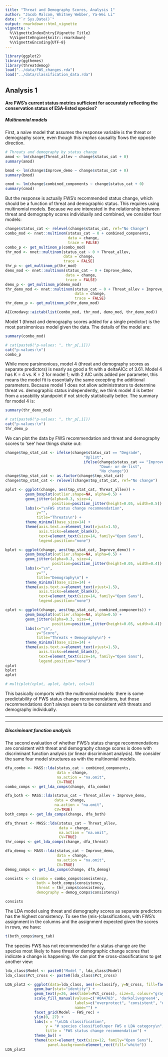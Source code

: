 ```yaml
---
title: "Threat and Demography Scores, Analysis 1"
author: "Jacob Malcom, Whitney Webber, Ya-Wei Li"
date: "`r Sys.Date()`"
output: rmarkdown::html_vignette
vignette: >
  %\VignetteIndexEntry{Vignette Title}
  %\VignetteEngine{knitr::rmarkdown}
  %\VignetteEncoding{UTF-8}
---
```


```r
library(ggplot2)
library(ggthemes)
library(threatdemog)
load("../data/FWS_changes.rda")
load("../data/classification_data.rda")
```

## Analysis 1

#### Are FWS's current status metrics sufficient for accurately reflecting the conservation status of ESA-listed species?

##### Multinomial models

First, a naive model that assumes the response variable is the threat or demography score, even though this _implies_ causality flows the opposite direction.

```r
# Threats and demography by status change
amod <- lm(change$Threat_allev ~ change$status_cat + 0)
summary(amod)

bmod <- lm(change$Improve_demo ~ change$status_cat + 0)
summary(bmod)

cmod <- lm(change$combined_components ~ change$status_cat + 0)
summary(cmod)

```

But the response is actually FWS's recommended status change, which should be a function of threat and demographic status. This requires using multinomial models. Because we are interested in the relationship between threat and demography scores individually and combined, we consider four models:

```r
change$status_cat <- relevel(change$status_cat, ref="No Change")
combo_mod <- nnet::multinom(status_cat ~ 0 + combined_components, 
                            data = change,
                            trace = FALSE)
combo_p <- get_multinom_p(combo_mod)
thr_mod <- nnet::multinom(status_cat ~ 0 + Threat_allev, 
                          data = change,
                          trace = FALSE)
thr_p <- get_multinom_p(thr_mod)
demo_mod <- nnet::multinom(status_cat ~ 0 + Improve_demo, 
                           data = change,
                           trace = FALSE)
demo_p <- get_multinom_p(demo_mod)
thr_demo_mod <- nnet::multinom(status_cat ~ 0 + Threat_allev + Improve_demo, 
                               data = change,
                               trace = FALSE)
thr_demo_p <- get_multinom_p(thr_demo_mod)

AICcmodavg::aictab(list(combo_mod, thr_mod, demo_mod, thr_demo_mod))
```

Model 1 (threat and demography scores added for a single predictor) is the most parsimonious model given the data. The details of the model are:

```r
summary(combo_mod)

# cat(paste0("p-values: ", thr_p[,1]))
cat("p-values:\n")
combo_p
```

While more parsimonious, model 4 (threat and demography scores as separate predictors) is nearly as good a fit with a deltaAICc of 3.61. Model 4 has K = 4 vs. K = 2 for model 1; with 2 AIC units added per parameter, this means the model fit is essentially the same excepting the additional parameters. Because model 1 does not allow administrators to determine threat vs. demographic status independently, we think model 4 is better from a useability standpoint if not strictly statistically better. The summary for model 4 is:

```r
summary(thr_demo_mod)

# cat(paste0("p-values: ", thr_p[,1]))
cat("p-values:\n")
thr_demo_p
```

We can plot the data by FWS recommendation and threat and demography scores to 'see' how things shake out:

```r
change$tmp_stat_cat <- ifelse(change$status_cat == "Degrade",
                                   "Uplist",
                                   ifelse(change$status_cat == "Improve",
                                          "Down- or de-list",
                                          "No change"))
change$tmp_stat_cat <- as.factor(change$tmp_stat_cat)
change$tmp_stat_cat <- relevel(change$tmp_stat_cat, ref="No change")

aplot <- ggplot(change, aes(tmp_stat_cat, Threat_allev)) +
         geom_boxplot(outlier.shape=NA, alpha=0.5) +
         geom_jitter(alpha=0.3, size=4,
                     position=position_jitter(height=0.05, width=0.5)) +
         labs(x="\nFWS status change recommendation",
              y="",
              title="Threats\n") + 
         theme_minimal(base_size=14) +
         theme(axis.text.x=element_text(vjust=1.5),
               axis.ticks=element_blank(),
               text=element_text(size=14, family="Open Sans"),
               legend.position="none")

bplot <- ggplot(change, aes(tmp_stat_cat, Improve_demo)) +
         geom_boxplot(outlier.shape=NA, alpha=0.5) +
         geom_jitter(alpha=0.3, size=4,
                     position=position_jitter(height=0.05, width=0.4)) +
         labs(x="\n",
              y="",
              title="Demography\n") + 
         theme_minimal(base_size=14) +
         theme(axis.text.x=element_text(vjust=1.5),
               axis.ticks=element_blank(),
               text=element_text(size=14, family="Open Sans"),
               legend.position="none")

cplot <- ggplot(change, aes(tmp_stat_cat, combined_components)) +
         geom_boxplot(outlier.shape=NA, alpha=0.5) +
         geom_jitter(alpha=0.3, size=4,
                     position=position_jitter(height=0.05, width=0.4)) +
         labs(x="\n",
              y="Score",
              title="Threats + Demography\n") + 
         theme_minimal(base_size=14) +
         theme(axis.text.x=element_text(vjust=1.5),
               axis.ticks=element_blank(),
               text=element_text(size=14, family="Open Sans"),
               legend.position="none")
cplot
bplot
aplot

# multiplot(cplot, aplot, bplot, cols=3)
```

This basically comports with the multinomial models: there is some predictability of FWS status change recommendations, but those recommendations don't always seem to be consistent with threats and demography individually.

------------

------------

##### Discriminant function analysis

The second evaluation of whether FWS's status change recommendations are consistent with threat and demography change scores is done with discriminant function analysis (or linear discriminant analysis). We consider the same four model structures as with the multinomial models.

```r
dfa_combo <- MASS::lda(status_cat ~ combined_components,
                       data = change,
                       na.action = "na.omit",
                       CV=TRUE)
combo_comps <- get_lda_comps(change, dfa_combo)

dfa_both <- MASS::lda(status_cat ~ Threat_allev + Improve_demo,
                      data = change,
                      na.action = "na.omit",
                      CV=TRUE)
both_comps <- get_lda_comps(change, dfa_both)

dfa_threat <- MASS::lda(status_cat ~ Threat_allev,
                        data = change,
                        na.action = "na.omit",
                        CV=TRUE)
thr_comps <- get_lda_comps(change, dfa_threat)

dfa_demog <- MASS::lda(status_cat ~ Improve_demo,
                       data = change,
                       na.action = "na.omit",
                       CV=TRUE)
demog_comps <- get_lda_comps(change, dfa_demog)

consists <- c(combo = combo_comps$consistency,
              both = both_comps$consistency,
              threat = thr_comps$consistency,
              demography = demog_comps$consistency)

consists
```

The LDA model using threat and demography scores as separate predictors has the highest consistency. To see the (mis-)classifications, with FWS's assignment in the columns and the assignment expected given the scores in rows, we have:

```r
t(both_comps$marg_tab)
```

The species FWS has not recommended for a status change are the species most likely to have threat or demographic change scores that indicate a change is happening. We can plot the cross-classifications to get another view:

```r
lda_class$Model <- paste0("Model ", lda_class$Model)
lda_class$Pct_cross <- paste0(lda_class$Pct_cross)

LDA_plot2 <- ggplot(data=lda_class, aes(x=classify, y=N_cross, fill=factor(col))) +
             geom_bar(stat="identity") +
             geom_text(y=26, aes(label=Pct_cross), size=3, colour="gray40") +
             scale_fill_manual(values=c('#0A4783', 'darkolivegreen4', '#f49831'),
                               labels=c("overprotect", "consistent", "underprotect"),
                               name="") +
             facet_grid(Model ~ FWS_rec) +
             ylim(0, 27) +
             labs(x = "\nLDA classification",
                  y = "# species classified\nper FWS x LDA category\n",
                  title = "FWS status change recommendation") +
             theme_bw() +
             theme(text=element_text(size=12, family="Open Sans"),
                   panel.background=element_rect(fill="white"))
LDA_plot2

```
